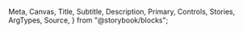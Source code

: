   Meta,
  Canvas,
  Title,
  Subtitle,
  Description,
  Primary,
  Controls,
  Stories,
  ArgTypes,
  Source,
} from "@storybook/blocks";


<Meta of={ButtonPrimaryStories} />

<Title />
<Subtitle />
<Description />
<Primary />
<Controls />

### Implementation Note

Currently, the disabled status won’t be included in the UMD Libraries Design System.

### Features

There are only 2 types of button will be used in the design system, which are:

- Primary - main call-to-action(hero section etc)
- Secondary - components level action(link to articles etc))

Both variants function as styled links rather than traditional buttons. Disabled states are not supported.

### Text Fields

<table>
  <tr>
    <th>Variant</th>
    <th>Maximum Characters</th>
  </tr>
  <tr>
    <td>Primary Button</td>
    <td>25</td>
  </tr>
  <tr>
    <td>Secondary Button</td>
    <td>50</td>
  </tr>
</table>

### Twig

#### Primary Button

```twig
<a href={{ url }}class="t-body-small t-interactive-sub button--primary c-content-interactive-primary c-bg-interactive-primary ani-background">{{ text }}</a>
```
